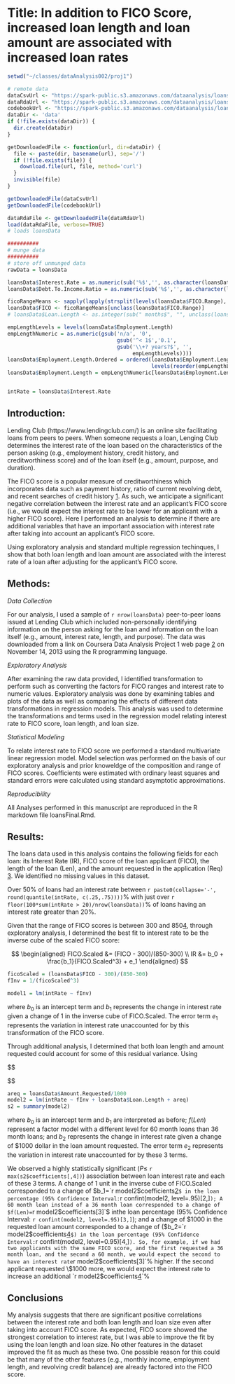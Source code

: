 Title: In addition to FICO Score, increased loan length and loan amount are associated with increased loan rates
========================================================

```r
setwd("~/classes/dataAnalysis002/proj1")

# remote data
dataCsvUrl <- "https://spark-public.s3.amazonaws.com/dataanalysis/loansData.csv"
dataRdaUrl <- "https://spark-public.s3.amazonaws.com/dataanalysis/loansData.rda"
codebookUrl <- "https://spark-public.s3.amazonaws.com/dataanalysis/loansCodebook.pdf"
dataDir <- 'data'
if (!file.exists(dataDir)) {
  dir.create(dataDir)
}

getDownloadedFile <- function(url, dir=dataDir) {
  file <- paste(dir, basename(url), sep='/')
  if (!file.exists(file)) {
    download.file(url, file, method='curl')
  }
  invisible(file)
}

getDownloadedFile(dataCsvUrl)
getDownloadedFile(codebookUrl)

dataRdaFile <- getDownloadedFile(dataRdaUrl)
load(dataRdaFile, verbose=TRUE)
# loads loansData

##########
# munge data
##########
# store off unmunged data
rawData = loansData

loansData$Interest.Rate = as.numeric(sub('%$','', as.character(loansData$Interest.Rate)))
loansData$Debt.To.Income.Ratio = as.numeric(sub('%$','', as.character(loansData$Debt.To.Income.Ratio)))

ficoRangeMeans <- sapply(lapply(strsplit(levels(loansData$FICO.Range), '-'), as.numeric), mean)
loansData$FICO <- ficoRangeMeans[unclass(loansData$FICO.Range)]
# loansData$Loan.Length <- as.integer(sub(" months$", "", unclass(loansData$Loan.Length)))

empLengthLevels = levels(loansData$Employment.Length)
empLengthNumeric = as.numeric(gsub('n/a', '0',
                                   gsub('^< 1$','0.1', 
                                   gsub('\\+? years?$', '', 
                                        empLengthLevels))))
loansData$Employment.Length.Ordered = ordered(loansData$Employment.Length, 
                                              levels(reorder(empLengthLevels, empLengthNumeric)))
loansData$Employment.Length = empLengthNumeric[loansData$Employment.Length]


intRate = loansData$Interest.Rate
```
Introduction:
------------

Lending Club (https://www.lendingclub.com/) is an online site facilitating loans
from peers to peers. When someone requests a loan, Lenging Club determines the 
interest rate of the loan based on the characteristics of the person asking 
(e.g., employment history, credit history, and creditworthiness score) and of 
the loan itself (e.g., amount, purpose, and duration).

The FICO score is a popular measure of creditworthiness which incorporates data 
such as payment history, ratio of current revolving debt, and recent searches 
of credit history [1]. As such, we anticipate a significant negative 
correlation between the interest rate and an applicant's FICO score (i.e., we
would expect the interest rate to be lower for an applicant with a higher FICO
score). Here I performed an analysis to determine if there are additional 
variables that have an important association with interest rate after taking 
into account an applicant's FICO score.

Using exploratory analysis and standard multiple regression techinques, I show
that both loan length and loan amount are associated with the interest rate of 
a loan after adjusting for the applicant's FICO score.

Methods:
-------

_Data Collection_

For our analysis, I used a sample of `r nrow(loansData)` peer-to-peer loans issued at Lending Club which included non-personally identifying information on the person asking for the loan and information on the loan itself (e.g., amount, interest rate, length, and purpose). The data was downloaded from a link on Coursera Data Analysis Project 1 web page [2] on November 14, 2013 using the R programming language. 

_Exploratory Analysis_

After examining the raw data provided, I identified transformation to perform such as converting the factors for FICO ranges and interest rate to numeric values. Exploratory analysis was done by examining tables and plots of the data as well as comparing the effects of different data transformations in regression models.  This analysis was used to determine the transformations and terms used in the regression model relating interest rate to FICO score, loan length, and loan size.

_Statistical Modeling_

To relate interest rate to FICO score we performed a standard multivariate linear regression model. Model selection was performed on the basis of our exploratory analysis and prior knoweldge of the composition and range of FICO scores. Coefficients were estimated with ordinary least squares and standard errors were calculated using standard asymptotic approximations.

_Reproducibility_

All Analyses performed in this manuscript are reproduced in the R markdown file loansFinal.Rmd. 

Results:
-------

The loans data used in this analysis contains the following fields for each loan: its Interest Rate (IR), FICO score of the loan applicant (FICO), the length of the loan (Len), and the amount requested in the application (Req) [3]. We identified no missing values in this dataset.

Over 50% of loans had an interest rate between `r paste0(collapse='-', round(quantile(intRate, c(.25,.75))))`% with just over `r floor(100*sum(intRate > 20)/nrow(loansData))`% of loans having an interest rate greater than 20%.

Given that the range of FICO scores is between 300 and 850[4], through exploratory analysis, I determined the best fit to interest rate to be the inverse cube of the scaled FICO score:

$$
\begin{aligned}
 FICO.Scaled &= (FICO - 300)/(850-300) \\
 IR &= b_0 + \frac{b_1}{FICO.Scaled^3} + e_1
\end{aligned}
$$
```r
ficoScaled = (loansData$FICO - 300)/(850-300)
fInv = 1/(ficoScaled^3)
```
```r
model1 = lm(intRate ~ fInv)
```

where $b_0$ is an intercept term and $b_1$ represents the change in interest rate given a change of 1 in the inverse cube of FICO.Scaled. The error term $e_1$ represents the variation in interest rate unaccounted for by this transformation of the FICO score. 

Through additional analysis, I determined that both loan length and amount requested could account for some of this residual variance.  Using

$$
\begin{aligned}
IR &= b_0 + \frac{b_1}{FICO.Scaled^3} + f(Len) + {b_2}\frac{Req}{1000} + e_2
\end{aligned}

$$
```r
areq = loansData$Amount.Requested/1000
model2 = lm(intRate ~ fInv + loansData$Loan.Length + areq)
s2 = summary(model2)
```
where $b_0$ is an intercept term and $b_1$ are interpreted as before; $f(Len)$ represent a factor model with a different level for 60 month loans than 36 month loans;  and $b_2$ represents the change in interest rate given a change of \$1000 dollar in the loan amount requested.  The error term $e_2$ represents the variation in interest rate unaccounted for by these 3 terms.

We observed a highly statistically significant ($P \le$ `r max(s2$coefficients[,4])`) association between loan interest rate and each of these 3 terms.  A change of 1 unit in the inverse cube of FICO.Scaled corresponded to a change of $b_1=`r model2$coefficients[2]`$ in the loan percentage (95% Confidence Interval: `r confint(model2, level=.95)[2,]`); A 60 month loan instead of a 36 month loan corresponded to a change of $f(Len)=`r model2$coefficients[3]`$ inthe loan percentage (95% Confidence Interval: `r confint(model2, level=.95)[3,]`); and a change of \$1000 in the 
requested loan amount corresponded to a change of ($b_2=`r model2$coefficients[4]`$) in the loan percentage (95% Confidence Interval: `r confint(model2, level=0.95)[4,]`). So, for example, if we had two applicants with the same FICO score, and the first requested a 36 month loan, and the second a 60 month, we would expect the second to have an interest rate `r model2$coefficients[3]`% higher.  If the second applicant requested \$1000 more, we would expect the interest rate to increase an additional `r model2$coefficients[4]`%

Conclusions
-----------

My analysis suggests that there are significant positive correlations between the interest rate and both loan length and loan size even after taking into account FICO score. As expected, FICO score showed the strongest correlation to interest rate, but I was able to improve the fit by using the loan length and loan size.  No other features in the dataset improved the fit as much as these two.  One possible reason for this could be that many of the other features (e.g., monthly income, employment length, and revolving credit balance) are already factored into the FICO score.




[1]: http://en.wikipedia.org/wiki/Credit_score_in_the_United_States

[2]: `r dataRdaUrl`

[3]: `r codebookUrl`

[4]: http://en.wikipedia.org/wiki/Credit_score_in_the_United_States#FICO_score_ranges


